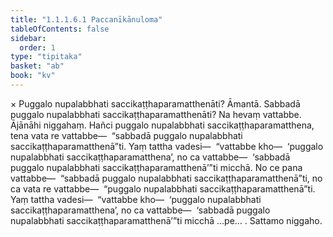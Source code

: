 ```yaml
---
title: "1.1.1.6.1 Paccanīkānuloma"
tableOfContents: false
sidebar:
  order: 1
type: "tipitaka"
basket: "ab"
book: "kv"
---
```



<DynamicBreadcrumb />

<Division number="15" book="kv">

<Paragraph number="56" book="kv">
× Puggalo nupalabbhati saccikaṭṭhaparamatthenāti? Āmantā. Sabbadā puggalo nupalabbhati saccikaṭṭhaparamatthenāti? Na hevaṃ vattabbe.
</Paragraph>

<Paragraph number="57" book="kv">
Ājānāhi niggahaṃ. Hañci puggalo nupalabbhati saccikaṭṭhaparamatthena, tena vata re vattabbe—  “sabbadā puggalo nupalabbhati saccikaṭṭhaparamatthenā”ti. Yaṃ tattha vadesi—  “vattabbe kho—  ‘puggalo nupalabbhati saccikaṭṭhaparamatthena’, no ca vattabbe—  ‘sabbadā puggalo nupalabbhati saccikaṭṭhaparamatthenā’”ti micchā.
</Paragraph>

<Paragraph number="58" book="kv">
No ce pana vattabbe—  “sabbadā puggalo nupalabbhati saccikaṭṭhaparamatthenā”ti, no ca vata re vattabbe—  “puggalo nupalabbhati saccikaṭṭhaparamatthenā”ti. Yaṃ tattha vadesi—  “vattabbe kho—  ‘puggalo nupalabbhati saccikaṭṭhaparamatthena’, no ca vattabbe—  ‘sabbadā puggalo nupalabbhati saccikaṭṭhaparamatthenā’”ti micchā …pe… .

</Paragraph>
</Division>

<Paragraph number="59" type="center" book="kv">
Sattamo niggaho.
</Paragraph>
